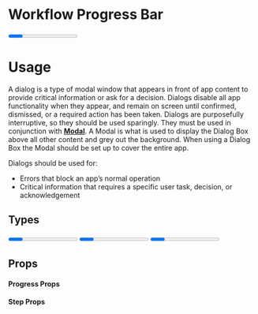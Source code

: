 
<Meta title="Elements|Workflow Progress Bar" component={Progress} />

# Workflow Progress Bar

####

<Preview withToolbar>
<Story name="Standard">
  <Progress>
        <Step isComplete title="Task" description="this is what you do" />
        <Step isComplete title="Task" description="this is what you do" />
        <Step isSelected title="Task" description="this is what you do" />
        <Step title="Task" description="this is what you do" />
        <Step title="Task" description="this is what you do" />
    </Progress>
  </Story>
</Preview>

# Usage

A dialog is a type of modal window that appears in front of app content to provide critical information or ask for a decision. Dialogs disable all app functionality when they appear, and remain on screen until confirmed, dismissed, or a required action has been taken. Dialogs are purposefully interruptive, so they should be used sparingly. They must be used in conjunction with **[Modal](/?path=/docs/layout-modal--documentation)**. A Modal is what is used to display the Dialog Box above all other content and grey out the background. When using a Dialog Box the Modal should be set up to cover the entire app.

Dialogs should be used for:
- Errors that block an app’s normal operation
- Critical information that requires a specific user task, decision, or acknowledgement


## Types


<Preview withToolbar>
<Story name="Types">
<Grid columns="1" gap="4xl">
  <Progress>
        <Step isSelected title="Task"  />
        <Step  title="Task"  />
        <Step  title="Task"  />
        <Step title="Task"  />
        <Step title="Task"  />
    </Progress>
    <Progress>
        <Step isComplete title="Task"  />
        <Step isComplete title="Task"  />
        <Step isSelected title="Task"  />
        <Step title="Task"  />
        <Step title="Task"  />
    </Progress>
    <Progress>
        <Step isComplete title="Task"  />
        <Step isComplete title="Task"  />
        <Step isComplete title="Task"  />
        <Step isComplete title="Task"  />
        <Step isComplete title="Task"  />
    </Progress>
    </Grid>
  </Story>
</Preview>

## Props

#### Progress Props
<Props of={Progress} />

#### Step Props
<Props of={Step} />